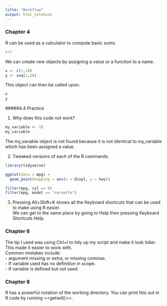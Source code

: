```yaml
---
title: "Workflow"
output: html_notebook
---
```


### Chapter 4

R can be used as a calculator to compute basic sums. 

```r
5+7 
```

We can create new objects by assigning a value or a function to a name.

```r
x <- c(1,10)
y <- seq(1,10)
```

This object can then be called upon.

```r
x
y
```


#####4.4 Practice

1. Why does this code not work? 

```r
my_variable <- 10
my_varıable
```

The my_varıable object is not found because it is not identical to my_variable which has been assigned a value.

2. Tweaked versions of each of the R commands.

```r
library(tidyverse)

ggplot(data = mpg) + 
  geom_point(mapping = aes(x = displ, y = hwy))

filter(mpg, cyl == 8)
filter(mpg, model == "corvette")
```

3.
Pressing Alt+Shift+K shows all the Keyboard shortcuts that can be used to make using R easier.  
We can get to the same place by going to Help then pressing Keyboard Shortcuts Help.




### Chapter  6

The tip I used was using Ctrl+I to tidy up my script and make it look tidier. This made it easier to work with.  
Common mistakes include:  
- argument missing or extra, or missing commas.  
- If variable used has no definition in scope.  
- If variable is defined but not used.  


### Chapter 8

R has a powerful notation of the working directory. You can print this out in R code by running <<getwd()>>.
